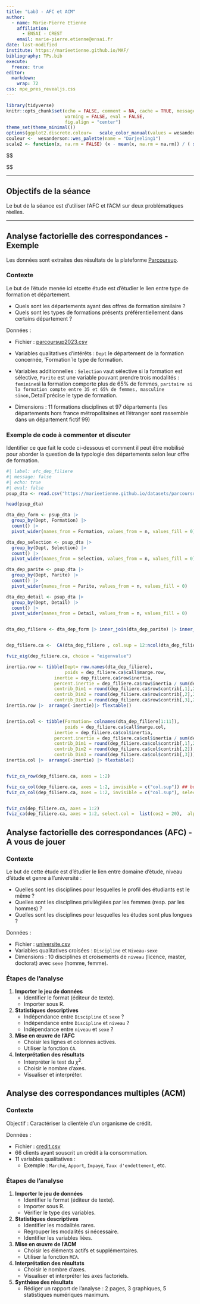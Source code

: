 ```yaml
---
title: "Lab3 - AFC et ACM"
author:
  - name: Marie-Pierre Etienne
    affiliation: 
      - ENSAI - CREST
    email: marie-pierre.etienne@ensai.fr
date: last-modified
institute: https://marieetienne.github.io/MAF/
bibliography: TPs.bib
execute: 
  freeze: true
editor: 
  markdown: 
    wrap: 72
css: mpe_pres_revealjs.css
---
```


```r
library(tidyverse)
knitr::opts_chunk$set(echo = FALSE, comment = NA, cache = TRUE, message = FALSE,
                      warning = FALSE, eval = FALSE,
                      fig.align = "center")
theme_set(theme_minimal())
options(ggplot2.discrete.colour=   scale_color_manual(values = wesanderson::wes_palette(name = "Darjeeling1")) )
couleur <-  wesanderson::wes_palette(name = "Darjeeling1")
scale2 <- function(x, na.rm = FALSE) (x - mean(x, na.rm = na.rm)) / ( sqrt((length(x)-1) / length(x)) *sd(x, na.rm) )

```

::: hidden
\$\$

\newcommand\R{{\mathbb{R}}}
\newcommand\Xbf{{\boldsymbol{X}}}
\newcommand\norm[1]{\lVert#1\rVert}
\newcommand\xcol[1]{\boldsymbol{x}^{#1}}
\newcommand\xrow[1]{\boldsymbol{x}_{#1}}
\newcommand\xbf{\boldsymbol{x}}
\newcommand\ybf{\boldsymbol{y}}

\$\$
:::

---

## Objectifs de la séance

Le but de la séance est d'utiliser l'AFC et l'ACM sur deux problématiques réelles.

---

## Analyse factorielle des correspondances - Exemple

Les données sont extraites des résultats de la plateforme [Parcoursup ](https://data.enseignementsup-recherche.gouv.fr/explore/dataset/fr-esr-parcoursup/information/).

### Contexte
Le but de l'étude menée ici etcette étude est d'étudier le lien entre type de formation et département. 

- Quels sont les départements ayant des offres de formation similaire ?
- Quels sont les types de formations présents préférentiellement dans certains département  ?


Données :

- Fichier : [parcoursup2023.csv](https://marieetienne.github.io/datasets/parcoursup2023.csv)
- Variables qualitatives d'intérêts : `Dept` le département de la formation concernée, 'Formation`le type de formation.
- Variables additionnelles : `Selection` vaut sélective si la formation est sélective,  `Parite` est une variable pouvant prendre trois modalités : `feminine`si la formation comporte plus de 65% de femmes, `paritaire si la formation compte entre 35 et 65% de femmes, masculine sinon, `Detail`précise le type de formation. 

- Dimensions : 11 formations disciplines et  97 départements (les départements hors france métropolitaines et l'étranger sont rassemble dans un  département fictif 99)

### Exemple de code à commenter et discuter

Identifier ce que fait le code ci-dessous et comment il peut être mobilisé pour aborder la question de la typologie des départements selon leur offre de formation.

```r
#| label: afc_dep_filiere
#| message: false
#| echo: true
#| eval: false
psup_dta <- read.csv("https://marieetienne.github.io/datasets/parcoursup2023.csv",fileEncoding = "UTF-8") 

head(psup_dta)

dta_dep_form <- psup_dta |> 
  group_by(Dept, Formation) |> 
  count() |> 
  pivot_wider(names_from = Formation, values_from = n, values_fill = 0) 

dta_dep_selection <- psup_dta |> 
  group_by(Dept, Selection) |> 
  count() |> 
  pivot_wider(names_from = Selection, values_from = n, values_fill = 0) 

dta_dep_parite <- psup_dta |> 
  group_by(Dept, Parite) |> 
  count() |> 
  pivot_wider(names_from = Parite, values_from = n, values_fill = 0) 

dta_dep_detail <- psup_dta |> 
  group_by(Dept, Detail) |> 
  count() |> 
  pivot_wider(names_from = Detail, values_from = n, values_fill = 0) 


dta_dep_filiere <- dta_dep_form |> inner_join(dta_dep_parite) |> inner_join(dta_dep_selection) |>  column_to_rownames('Dept')


dep_filiere.ca <-  CA(dta_dep_filiere , col.sup = 12:ncol(dta_dep_filiere))

fviz_eig(dep_filiere.ca, choice = "eigenvalue")

inertia.row <- tibble(Dept= row.names(dta_dep_filiere),
                      poids = dep_filiere.ca$call$marge.row, 
                  inertie = dep_filiere.ca$row$inertia,
                  percent.inertie = dep_filiere.ca$row$inertia / sum(dep_filiere.ca$row$inertia),
                  contrib_Dim1 = round(dep_filiere.ca$row$contrib[,1],2),
                  contrib_Dim2 = round(dep_filiere.ca$row$contrib[,2],2),
                  contrib_Dim3 = round(dep_filiere.ca$row$contrib[,3],2))
inertia.row |>  arrange(-inertie)|> flextable()


inertia.col <- tibble(Formation= colnames(dta_dep_filiere[1:11]),
                      poids = dep_filiere.ca$call$marge.col, 
                  inertie = dep_filiere.ca$col$inertia,
                  percent.inertie = dep_filiere.ca$col$inertia / sum(dep_filiere.ca$col$inertia), 
                  contrib_Dim1 = round(dep_filiere.ca$col$contrib[,1],2),
                  contrib_Dim2 = round(dep_filiere.ca$col$contrib[,2]),
                  contrib_Dim3 = round(dep_filiere.ca$col$contrib[,3]))
inertia.col |>  arrange(-inertie) |> flextable()


fviz_ca_row(dep_filiere.ca, axes = 1:2)

fviz_ca_col(dep_filiere.ca, axes = 1:2, invisible = c("col.sup")) ## bug montre encore les colonnes supplémenatiares
fviz_ca_col(dep_filiere.ca, axes = 1:2, invisible = c("col.sup"), select.col = list(contrib = 11)) ## trick


fviz_ca(dep_filiere.ca, axes = 1:2)
fviz_ca(dep_filiere.ca, axes = 1:2, select.col =  list(cos2 = 20),  alpha.col="cos2", select.row= list(contrib = 15))

```




## Analyse factorielle des correspondances (AFC) - A vous de jouer

### Contexte
Le but de cette étude est d'étudier le lien entre domaine d'étude, niveau d'étude et genre à l'université :

- Quelles sont les disciplines pour lesquelles le profil des étudiants est le même ?
- Quelles sont les disciplines privilégiées par les femmes (resp. par les hommes) ?
- Quelles sont les disciplines pour lesquelles les études sont plus longues ?

Données :

- Fichier : [universite.csv](https://husson.github.io/img/universite.csv)
- Variables qualitatives croisées : `Discipline` et `Niveau-sexe`
- Dimensions : 10 disciplines et croisements de `niveau` (licence, master, doctorat) avec `sexe` (homme, femme).

### Étapes de l'analyse

1. **Importer le jeu de données**
   - Identifier le format (éditeur de texte).
   - Importer sous R.

2. **Statistiques descriptives**
   - Indépendance entre `Discipline` et `sexe` ?
   - Indépendance entre `Discipline` et `niveau` ?
   - Indépendance entre `niveau` et `sexe` ?

3. **Mise en œuvre de l'AFC**
   - Choisir les lignes et colonnes actives.
   - Utiliser la fonction `CA`.

4. **Interprétation des résultats**
   - Interpréter le test du $χ^2$.
   - Choisir le nombre d'axes.
   - Visualiser et interpréter.



## Analyse des correspondances multiples (ACM)

### Contexte
Objectif : Caractériser la clientèle d'un organisme de crédit.

Données :

- Fichier : [credit.csv](https://husson.github.io/img/credit.csv)
- 66 clients ayant souscrit un crédit à la consommation.
- 11 variables qualitatives :
  - Exemple : `Marché`, `Apport`, `Impayé`, `Taux d'endettement`, etc.

### Étapes de l'analyse

1. **Importer le jeu de données**
   - Identifier le format (éditeur de texte).
   - Importer sous R.
   - Vérifier le type des variables.

2. **Statistiques descriptives**
   - Identifier les modalités rares.
   - Regrouper les modalités si nécessaire.
   - Identifier les variables liées.

3. **Mise en œuvre de l'ACM**
   - Choisir les éléments actifs et supplémentaires.
   - Utiliser la fonction `MCA`.

4. **Interprétation des résultats**
   - Choisir le nombre d'axes.
   - Visualiser et interpréter les axes factoriels.

5. **Synthèse des résultats**
   - Rédiger un rapport de l'analyse : 2 pages, 3 graphiques, 5 statistiques numériques maximum.



